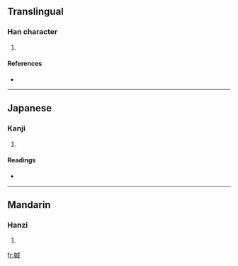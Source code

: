 ==Translingual==

===Han character===
{{Han char|rn=38|rad=女|as=07|sn=10|four=|canj=女戈竹尸 (VIHS)}}

# {{defn|Han|sort=女07}}

====References====
* {{Han ref|kx=0262.010|dkj=06288|dj=0528.220|hdz=21043.100|uh=5A0D|ud=23053}}

----

==Japanese==

===Kanji===
{{ja-kanji|grade=|rs=女07}}

# {{defn|Japanese}}

====Readings====
* {{ja-readings|on=[[せい]] (sei), [[じょう]] (jō)|kun=[[すらりとしてみめよい]] (suraritoshitemimeyoi)}}

----

==Mandarin==

===Hanzi===
{{cmn-hanzi|pin=[[chéng]] ([[cheng2]])|wg=ch'eng<sup>2</sup>}}

# {{defn|Mandarin}}

[[fr:娍]]
